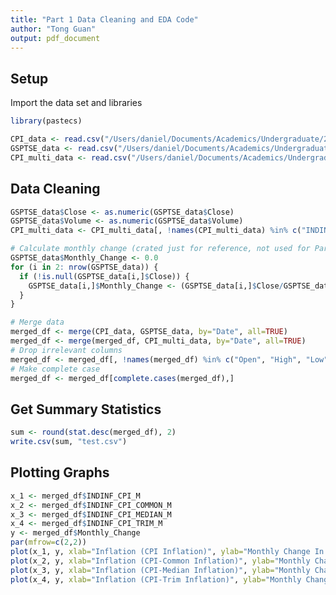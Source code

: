 ```yaml
---
title: "Part 1 Data Cleaning and EDA Code"
author: "Tong Guan"
output: pdf_document
---
```

## Setup
Import the data set and libraries
```r
library(pastecs)

CPI_data <- read.csv("/Users/daniel/Documents/Academics/Undergraduate/2021-22 Academic Year/Fall Session/STA302H1F/Final Project/Data/Bank of Canada Original Data Modified.csv")
GSPTSE_data <- read.csv("/Users/daniel/Documents/Academics/Undergraduate/2021-22 Academic Year/Fall Session/STA302H1F/Final Project/Data/^GSPTSE.csv")
CPI_multi_data <- read.csv("/Users/daniel/Documents/Academics/Undergraduate/2021-22 Academic Year/Fall Session/STA302H1F/Final Project/Data/BOC Multi CPI Original Modified.csv")
```

## Data Cleaning
```r
GSPTSE_data$Close <- as.numeric(GSPTSE_data$Close)
GSPTSE_data$Volume <- as.numeric(GSPTSE_data$Volume)
CPI_multi_data <- CPI_multi_data[, !names(CPI_multi_data) %in% c("INDINF_LOWTARGET", "INDINF_UPPTARGET")]
```

```r
# Calculate monthly change (crated just for reference, not used for Part 1 but may be used in the future)
GSPTSE_data$Monthly_Change <- 0.0
for (i in 2: nrow(GSPTSE_data)) {
  if (!is.null(GSPTSE_data[i,]$Close)) {
    GSPTSE_data[i,]$Monthly_Change <- (GSPTSE_data[i,]$Close/GSPTSE_data[i-1,]$Close-1)
  }
}
```

```r
# Merge data
merged_df <- merge(CPI_data, GSPTSE_data, by="Date", all=TRUE)
merged_df <- merge(merged_df, CPI_multi_data, by="Date", all=TRUE)
# Drop irrelevant columns
merged_df <- merged_df[, !names(merged_df) %in% c("Open", "High", "Low", "Close", "Adj.Close", "Date", "")]
# Make complete case
merged_df <- merged_df[complete.cases(merged_df),]
```

## Get Summary Statistics
```r
sum <- round(stat.desc(merged_df), 2)
write.csv(sum, "test.csv")
```
## Plotting Graphs
```r
x_1 <- merged_df$INDINF_CPI_M
x_2 <- merged_df$INDINF_CPI_COMMON_M
x_3 <- merged_df$INDINF_CPI_MEDIAN_M
x_4 <- merged_df$INDINF_CPI_TRIM_M
y <- merged_df$Monthly_Change
par(mfrow=c(2,2))
plot(x_1, y, xlab="Inflation (CPI Inflation)", ylab="Monthly Change In GSPTSE") + abline(lm(y ~ x_1), col="blue")
plot(x_2, y, xlab="Inflation (CPI-Common Inflation)", ylab="Monthly Change In GSPTSE") + abline(lm(y ~ x_2), col="blue")
plot(x_3, y, xlab="Inflation (CPI-Median Inflation)", ylab="Monthly Change In GSPTSE") + abline(lm(y ~ x_3), col="blue")
plot(x_4, y, xlab="Inflation (CPI-Trim Inflation)", ylab="Monthly Change In GSPTSE") + abline(lm(y ~ x_4), col="blue")
```



